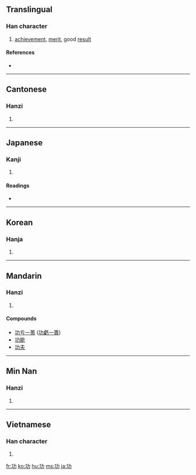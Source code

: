 ==Translingual==

===Han character===
{{Han char|rn=19|rad=力|as=03|sn=5|four=1412<sub>7</sub>|canj=一大尸 (MKS)|ids=⿰[[工]][[力]]}}

# [[achievement]], [[merit]], good [[result]]

====References====
* {{Han ref|kx=0146.110|dkj=02295|dj=0328.060|hdz=10365.080|uh=529F|ud=21151|bh=A55C|bd=42332}}

----

==Cantonese==

===Hanzi===
{{yue-hanzi|jyut=|y=gung1}}

# {{defn|Cantonese|sort=力03}}

----

==Japanese==

===Kanji===
{{ja-kanji|grade=4|rs=力03}}

# {{defn|Japanese}}

====Readings====
* {{ja-readings|on=[[こう]] (kō)|kun=[[いさお]] (isao)}}

----

==Korean==

===Hanja===
{{ko-hanja|hangeul=공|rv=gong|mr=kong}}

# {{defn|Korean|sort=力03}}

----

==Mandarin==

===Hanzi===
{{cmn-hanzi|pin=[[gōng]] ([[gong1]])|wg=kung<sup>1</sup>}}

# {{defn|Mandarin|sort=力03}}

====Compounds====
{{top2}}
* [[功亏一篑]] ([[功虧一簣]])
* [[功能]]
*[[功夫]]

{{mid2}}
{{bottom}}

----

==Min Nan==

===Hanzi===
{{nan-hanzi|poj=kong (kong<sup>1</sup>), kang (kang<sup>1</sup>)}}

# {{defn|Min Nan}}

----

==Vietnamese==

===Han character===
{{vi-hantu|[[công]]|rs=力03}}

# {{defn|Vietnamese|sort=力03}}

[[fr:功]]
[[ko:功]]
[[hu:功]]
[[ms:功]]
[[ja:功]]
